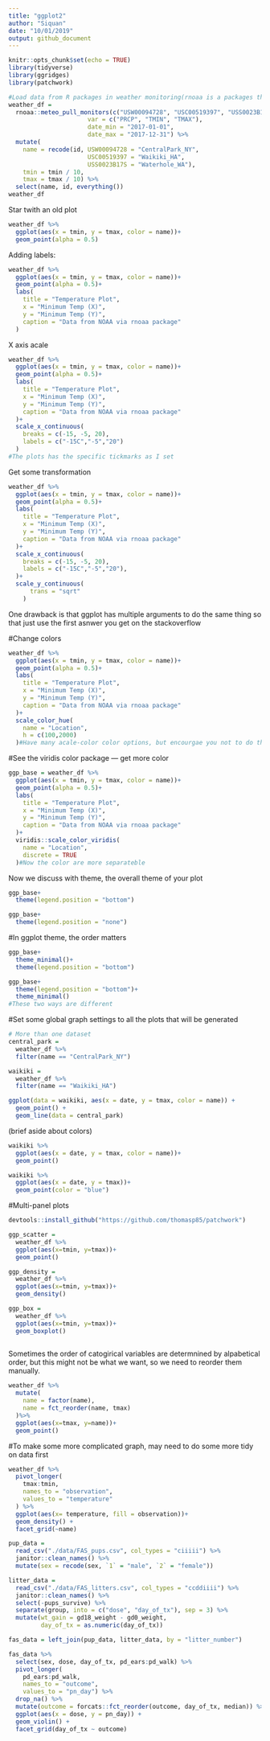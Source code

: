 ```yaml
---
title: "ggplot2"
author: "Siquan"
date: "10/01/2019"
output: github_document
---
```


```r
knitr::opts_chunk$set(echo = TRUE)
library(tidyverse)
library(ggridges)
library(patchwork)
```

```r
#Load data from R packages in weather monitoring(rnoaa is a packages that conatins the weather information)
weather_df = 
  rnoaa::meteo_pull_monitors(c("USW00094728", "USC00519397", "USS0023B17S"),
                      var = c("PRCP", "TMIN", "TMAX"), 
                      date_min = "2017-01-01",
                      date_max = "2017-12-31") %>%
  mutate(
    name = recode(id, USW00094728 = "CentralPark_NY", 
                      USC00519397 = "Waikiki_HA",
                      USS0023B17S = "Waterhole_WA"),
    tmin = tmin / 10,
    tmax = tmax / 10) %>%
  select(name, id, everything())
weather_df
```
Star twith an old plot
```r
weather_df %>% 
  ggplot(aes(x = tmin, y = tmax, color = name))+
  geom_point(alpha = 0.5)
```
Adding labels:
```r
weather_df %>% 
  ggplot(aes(x = tmin, y = tmax, color = name))+
  geom_point(alpha = 0.5)+
  labs(
    title = "Temperature Plot",
    x = "Minimum Temp (X)",
    y = "Minimum Temp (Y)",
    caption = "Data from NOAA via rnoaa package"
  )
```
X axis acale
```r
weather_df %>% 
  ggplot(aes(x = tmin, y = tmax, color = name))+
  geom_point(alpha = 0.5)+
  labs(
    title = "Temperature Plot",
    x = "Minimum Temp (X)",
    y = "Minimum Temp (Y)",
    caption = "Data from NOAA via rnoaa package"
  )+
  scale_x_continuous(
    breaks = c(-15, -5, 20), 
    labels = c("-15C","-5","20")
  )
#The plots has the specific tickmarks as I set
```
Get some transformation
```r
weather_df %>% 
  ggplot(aes(x = tmin, y = tmax, color = name))+
  geom_point(alpha = 0.5)+
  labs(
    title = "Temperature Plot",
    x = "Minimum Temp (X)",
    y = "Minimum Temp (Y)",
    caption = "Data from NOAA via rnoaa package"
  )+
  scale_x_continuous(
    breaks = c(-15, -5, 20), 
    labels = c("-15C","-5","20"),
  )+
  scale_y_continuous(
      trans = "sqrt"
    )
```
One drawback is that ggplot has multiple arguments to do the same thing so that just use the first asnwer you get on the stackoverflow


#Change colors
```r
weather_df %>% 
  ggplot(aes(x = tmin, y = tmax, color = name))+
  geom_point(alpha = 0.5)+
  labs(
    title = "Temperature Plot",
    x = "Minimum Temp (X)",
    y = "Minimum Temp (Y)",
    caption = "Data from NOAA via rnoaa package"
  )+
  scale_color_hue(
    name = "Location",
    h = c(100,2000)
  )#Have many acale-color color options, but encourgae you not to do that
```
#See the viridis color package --- get more color
```r
ggp_base = weather_df %>% 
  ggplot(aes(x = tmin, y = tmax, color = name))+
  geom_point(alpha = 0.5)+
  labs(
    title = "Temperature Plot",
    x = "Minimum Temp (X)",
    y = "Minimum Temp (Y)",
    caption = "Data from NOAA via rnoaa package"
  )+
  viridis::scale_color_viridis(
    name = "Location",
    discrete = TRUE
  )#Now the color are more separateble
```
Now we discuss with theme, the overall theme of your plot
```r
ggp_base+
  theme(legend.position = "bottom")
```
```r
ggp_base+
  theme(legend.position = "none")
```
#In ggplot theme, the order matters
```r
ggp_base+
  theme_minimal()+
  theme(legend.position = "bottom")
```
```r
ggp_base+
  theme(legend.position = "bottom")+
  theme_minimal()
#These two ways are different
```
#Set some global graph settings to all the plots that will be generated
```r
# More than one dataset
central_park = 
  weather_df %>% 
  filter(name == "CentralPark_NY")

waikiki = 
  weather_df %>% 
  filter(name == "Waikiki_HA")

ggplot(data = waikiki, aes(x = date, y = tmax, color = name)) + 
  geom_point() + 
  geom_line(data = central_park)
```
(brief aside about colors)
```r
waikiki %>% 
  ggplot(aes(x = date, y = tmax, color = name))+
  geom_point()
```
```r
waikiki %>% 
  ggplot(aes(x = date, y = tmax))+
  geom_point(color = "blue")
```
#Multi-panel plots
```r
devtools::install_github("https://github.com/thomasp85/patchwork")
```

```r
ggp_scatter = 
  weather_df %>% 
  ggplot(aes(x=tmin, y=tmax))+
  geom_point()

ggp_density =
  weather_df %>% 
  ggplot(aes(x=tmin, y=tmax))+
  geom_density()

ggp_box =
  weather_df %>% 
  ggplot(aes(x=tmin, y=tmax))+
  geom_boxplot()
  
```
Sometimes the order of catogirical variables are determnined by alpabetical order, but this might not be what we want, so we need to reorder them manually.
```r
weather_df %>% 
  mutate(
    name = factor(name),
    name = fct_reorder(name, tmax)
  )%>% 
  ggplot(aes(x=tmax, y=name))+
  geom_point()
```
#To make some more complicated graph, may need to do some more tidy on data first
```r
weather_df %>% 
  pivot_longer(
    tmax:tmin,
    names_to = "observation",
    values_to = "temperature"
  ) %>% 
  ggplot(aes(x= temperature, fill = observation))+
  geom_density() +
  facet_grid(~name)
```
```r
pup_data = 
  read_csv("./data/FAS_pups.csv", col_types = "ciiiii") %>%
  janitor::clean_names() %>%
  mutate(sex = recode(sex, `1` = "male", `2` = "female")) 

litter_data = 
  read_csv("./data/FAS_litters.csv", col_types = "ccddiiii") %>%
  janitor::clean_names() %>%
  select(-pups_survive) %>%
  separate(group, into = c("dose", "day_of_tx"), sep = 3) %>%
  mutate(wt_gain = gd18_weight - gd0_weight,
         day_of_tx = as.numeric(day_of_tx))

fas_data = left_join(pup_data, litter_data, by = "litter_number") 

fas_data %>% 
  select(sex, dose, day_of_tx, pd_ears:pd_walk) %>% 
  pivot_longer(
    pd_ears:pd_walk,
    names_to = "outcome", 
    values_to = "pn_day") %>% 
  drop_na() %>% 
  mutate(outcome = forcats::fct_reorder(outcome, day_of_tx, median)) %>% 
  ggplot(aes(x = dose, y = pn_day)) + 
  geom_violin() + 
  facet_grid(day_of_tx ~ outcome)
```








